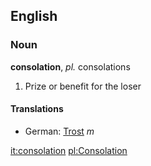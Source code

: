 ==English==
=== Noun ===
'''consolation''', ''pl.'' consolations

#Prize or benefit for the loser
==== Translations ====
* German: [[Trost]] ''m''

[[it:consolation]]
[[pl:Consolation]]